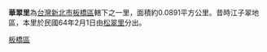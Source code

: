 {{Coord|25.0249352|121.4731116|source:GoogleMaps|display=title}}
{{ROC Village or Li Info|
City/CountyName=新北市|
DivName=板橋區|
Village/LiName=華翠|
Village/Li=里|
OldName =|
Longitude =|
Latitude =|
AreaTotal =0.0891|
HouseholdTotal=1,348|
PopTotal =3,954|
YearMonth=2010年1月|
Head =謝福川|
Male =|
Female =|
Sub =19|
Website =|
Neighbors =|
MapLocation =|
Address =莒光路84號|
DataSource =
}}

'''華翠里'''為[[台灣|台灣]][[新北市|新北市]][[板橋區_(台灣)|板橋區]]轄下之一里，面積約0.0891平方公里。昔時江子翠地區，本里於民國64年2月1日由[[松翠里|松翠里]]分出。

{{新北市板橋區}}

[[Category:新北市的里|板橋區]]